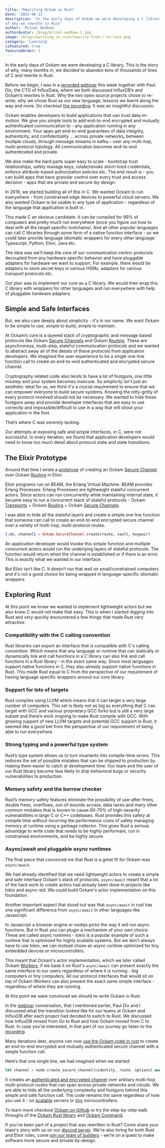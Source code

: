 ```yaml
---
title: 'Rewriting Ockam in Rust'
date: '2023-06-21'
description: 'In the early days of Ockam we were developing a C library. This is the story
of why we rewrote in Rust'
author: 'Mrinal Wadhwa'
authorAvatar: /blog/mrinal-wadhwa-1.jpg
image: /blog/rewriting_in_rust/rewrite-from-c-to-rust.png
category: 'Learning'
isFeatured: true
featuredOrder: 3
---
```


In the early days of Ockam we were developing a C library. This is the story
of why, many months in, we decided to abandon tens of thousands of lines of C
and rewrite in Rust.

Before we begin, I was in a [recorded webinar](https://www.influxdata.com/resources/meet-the-founders-an-open-discussion-about-rewriting-using-rust/) this week together with Paul Dix,
the CTO of InfluxData, where we both discussed InfluxDB’s and Ockam’s rewrites in
Rust. Why the two open source projects chose to re-write, why we chose Rust as
our new language, lessons we learnt along the way and more. Do checkout
[the recording](https://www.influxdata.com/resources/meet-the-founders-an-open-discussion-about-rewriting-using-rust/). It was an insightful discussion.

Ockam enables developers to build applications that can trust data-in-motion.
We give you simple tools to add end-to-end encrypted and mutually authenticated
communication to - any application running in any environment. Your apps get
end-to-end guarantees of data integrity, authenticity, and confidentiality …
across private networks, between multiple clouds, through message streams in
kafka – over any multi-hop, multi-protocol topology. All communication becomes
end-to-end authenticated and private.

We also make the hard parts super easy to scale - bootstrap trust relationships,
safely manage keys, rotate/revoke short-lived credentials, enforce
attribute-based authorization policies etc. The end result is - you can build
apps that have granular control over every trust and access decision - apps that
are private and secure-by-design.

In 2019, we started building all of this in C. We wanted Ockam to run
everywhere - from constrained edge devices to powerful cloud servers. We also
wanted Ockam to be usable in any type of application - regardless of the language
that application is built in.

This made C an obvious candidate. It can be compiled for 99% of computers and
pretty much run everywhere (once you figure out how to deal with all the target
specific toolchains). And all other popular languages can call C libraries
through some form of a native function interface - so we could later provide
language idiomatic wrappers for every other language: Typescript, Python, Elixir, Java etc.

The idea was we’ll keep the core of our communication centric protocols
decoupled from any hardware specific behavior and have pluggable adapters for
hardware we want to support. For example, there would be adapters to store
secret keys in various HSMs, adaptors for various transport protocols etc.

Our plan was to implement our core as a C library. We would then wrap
this C library with wrappers for other languages and run everywhere with help of pluggable hardware adapters.

## Simple and Safe Interfaces

But, we also care deeply about simplicity - it's in our name. We want Ockam to
be simple to use, simple to build, simple to maintain.

At Ockam’s core is a layered stack of cryptographic and message based protocols
like Ockam [Secure Channels](https://docs.ockam.io/reference/command/secure-channels)
and Ockam [Routing](https://docs.ockam.io/reference/command/routing). These are
asynchronous, multi-step, stateful communication protocols and we wanted to abstract
away all of the details of these protocols from application developers. We imagined
the user experience to be a single one-line function call to create an end-to-end
authenticated and encrypted secure channel.

Cryptography related code also tends to have a lot of footguns, one little
misstep and your system becomes insecure. So simplicity isn't just an aesthetic
ideal for us, we think it's a crucial requirement to ensure that we can empower
everyone to build secure systems. Knowing the nitty-gritty of every protocol
involved should not be necessary. We wanted to hide these footguns away and
provide developer interfaces that are easy to use correctly and
impossible/difficult to use in a way that will shoot your application in the foot.

That’s where C was severely lacking.

Our attempts at exposing safe and simple interfaces, in C, were not
successful. In every iteration, we found that application developers would need
to know too much detail about protocol state and state transitions.

## The Elixir Prototype

Around that time I wrote a
[prototype](https://github.com/build-trust/ockam/blob/develop/examples/elixir/get_started/06-secure-channel-over-two-transport-hops-initiator.exs#L16) of creating an Ockam
[Secure Channel](https://docs.ockam.io/reference/command/secure-channels)
over Ockam [Routing](https://docs.ockam.io/reference/command/routing) in Elixir.

Elixir programs run on BEAM, the Erlang Virtual Machine. BEAM provides Erlang
Processes. Erlang Processes are lightweight stateful concurrent actors. Since actors
can run concurrently while maintaining internal state, it became easy to run a
concurrent stack of stateful protocols - Ockam
[Transports](https://docs.ockam.io/reference/command/routing) +
Ockam [Routing](https://docs.ockam.io/reference/command/routing) +
Ockam [Secure Channels](https://docs.ockam.io/reference/command/secure-channels).

I was able to hide all the stateful layers and create a simple one
line function that someone can call to create an end-to-end encrypted secure channel
over a variety of multi-hop, multi-protocol routes.

```elixir
{:ok, channel} = Ockam.SecureChannel.create(route, vault, keypair)
```

An application developer would invoke this simple function and multiple concurrent
actors would run the underlying layers of stateful protocols. The function would
return when the channel is established or if there is an error. This is exactly
what we wanted in our interface.

But Elixir isn’t like C. It doesn’t run that well on small/constrained computers
and it's not a good choice for being wrapped in language-specific idiomatic wrappers.

## Exploring Rust

At this point we knew we wanted to implement lightweight actors but we also knew
C would not make that easy. This is when I started digging into Rust and very quickly
encountered a few things that made Rust very attractive:

### Compatibility with the C calling convention

Rust libraries can export an interface that is compatible with C's calling
convention. Which means that any language or runtime that can statically or dynamically
link and call functions in a C library can also link and call functions in a Rust library -
in the exact same way. Since most languages support native functions in C, they also already
support native functions in Rust. This made Rust equal to C from the perspective of our
requirement of having language specific wrappers around our core library.

### Support for lots of targets

Rust compiles using LLVM which means that it can target a very large number of
computers. This set is likely not as big as everything that C can target with GCC
and various proprietary GCC forks but is still a very large subset and there’s work
ongoing to make Rust compile with GCC. With growing support of new LLVM targets
and potential GCC support in Rust, it seemed like a good bet from the perspective
of our requirement of being able to run everywhere.

### Strong typing and a powerful type system

Rust’s type system allows us to turn invariants into compile-time errors. This
reduces the set of possible mistakes that can be shipped to production by making
them easier to catch at development time. Our team and the user of our Rust library
become less likely to ship behavioral bugs or security vulnerabilities to production.

### Memory safety and the borrow checker

Rust’s memory safety features eliminate the possibility of use-after-frees, double
frees, overflows, out-of-bounds access, data races and many other common mistakes that
is known to cause 60-70% of high-severity vulnerabilities in large C or C++ codebases.
Rust provides this safety at compile time without incurring the performance
costs of safely managing memory at runtime using a garbage collector. This gives Rust
a serious advantage to write code that needs to be highly performant, run in constrained
environments, and be highly secure.

### Async/await and pluggable async runtimes

The final piece that convinced me that Rust is a great fit for Ockam was `async/await`.

We had already identified that we need lightweight actors to create a simple and safe
interface Ockam's stack of protocols. `async/await` meant that a lot of the hard work
to create actors had already been done in projects like tokio and async-std. We could
build Ockam's actor implementation on this foundation.

Another important aspect that stood out was that `async/await` in rust has one
significant difference from `async/await` in other languages like Javascript.

In Javascript a browser engine or nodejs picks the way it will run async
functions. But in Rust you can plugin a mechanism of your own choice. These are
called async runtimes - tokio is a popular example of such a runtime that is
optimized for highly scalable systems. But we don't always have to use tokio, we
can instead chose an async runtime optimized for tiny embedded devices or microcontrollers.

This meant that Ockam's actor implementation, which we later called Ockam
[Workers](https://docs.ockam.io/reference/libraries/rust/nodes),
if we base it on Rust's `async/await` can present exactly the same interface to our users
regardless of where it is running - big computers or tiny computers. All our protocol
interfaces that would sit on top of Ockam Workers can also present the exact same simple
interface - regardless of where they are running.

At this point we were convinced we should re-write Ockam in Rust.

In the [webinar](https://www.influxdata.com/resources/meet-the-founders-an-open-discussion-about-rewriting-using-rust/) conversation,
that I mentioned earlier, Paul Dix and I discussed what the transition looked
like for our teams at Ockam and InfluxDB after each project had decided to switch
to Rust. We discussed how InfluxDB moved from Go to Rust and how Ockam moved from
C to Rust. In case you're interested, in that part of our journey go listen to the
[recording](https://www.influxdata.com/resources/meet-the-founders-an-open-discussion-about-rewriting-using-rust/).

Many iterations later, anyone can now
[use the Ockam crate in rust](https://docs.ockam.io/reference/libraries/rust/secure-channels)
to create an end-to-end encrypted and mutually authenticated secure channel
with a simple function call.

Here’s that one single line, we had imagined when we started:

```rust
let channel = node.create_secure_channel(&identity, route, options).await?;
```

It creates an [authenticated and encrypted channel]((https://docs.ockam.io/reference/libraries/rust/secure-channels))
over arbitary multi-hop, multi-protocol routes that can span across private networks
and clouds. We are able to hide all the underlying complexity and footguns behind
this simple and safe function call. The code remains the same regardless of how you use it -
on [scalable](https://github.com/build-trust/ockam/blob/develop/examples/rust/get_started/examples/05-secure-channel-over-two-transport-hops-initiator.rs)
servers or [tiny](https://github.com/build-trust/ockam/blob/develop/examples/rust/get_started/examples/05-secure-channel-over-two-transport-hops-initiator.rs) microcontrollers.

To learn more checkout [Ockam on Github](https://github.com/build-trust/ockam) or
try the step-by-step walk throughs of the [Ockam Rust library](https://docs.ockam.io/reference/libraries/rust) and [Ockam Command](https://docs.ockam.io/reference/command).

If you've been part of a project that was rewritten in Rust? Come share your team's
story with us on our [discord server](https://discord.gg/bewvnm6zqS). We're also
hiring for both Rust and Elixir roles, come [join our team of builders](https://www.ockam.io/team) -
we’re on a quest to make software more secure and private by-design.
